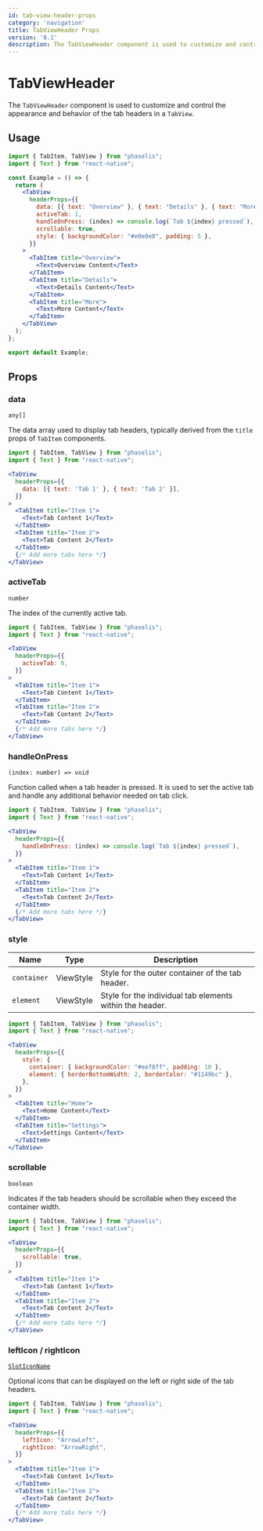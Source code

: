 ```yaml
---
id: tab-view-header-props
category: 'navigation'
title: TabViewHeader Props
version: '0.1'
description: The TabViewHeader component is used to customize and control the appearance and behavior of the tab headers in a TabView.
---
```


# TabViewHeader

The `TabViewHeader` component is used to customize and control the appearance and behavior of the tab headers in a `TabView`.

## Usage

```jsx
import { TabItem, TabView } from "phaselis";
import { Text } from "react-native";

const Example = () => {
  return (
    <TabView
      headerProps={{
        data: [{ text: "Overview" }, { text: "Details" }, { text: "More" }],
        activeTab: 1,
        handleOnPress: (index) => console.log(`Tab ${index} pressed`),
        scrollable: true,
        style: { backgroundColor: "#e0e0e0", padding: 5 },
      }}
    >
      <TabItem title="Overview">
        <Text>Overview Content</Text>
      </TabItem>
      <TabItem title="Details">
        <Text>Details Content</Text>
      </TabItem>
      <TabItem title="More">
        <Text>More Content</Text>
      </TabItem>
    </TabView>
  );
};

export default Example;
```

## Props

### data
`any[]`

The data array used to display tab headers, typically derived from the `title` props of `TabItem` components.

```jsx
import { TabItem, TabView } from "phaselis";
import { Text } from "react-native";
```
```jsx
<TabView
  headerProps={{
    data: [{ text: 'Tab 1' }, { text: 'Tab 2' }],
  }}
>
  <TabItem title="Item 1">
    <Text>Tab Content 1</Text>
  </TabItem>
  <TabItem title="Item 2">
    <Text>Tab Content 2</Text>
  </TabItem>
  {/* Add more tabs here */}
</TabView>
```

### activeTab
`number`

The index of the currently active tab.

```jsx
import { TabItem, TabView } from "phaselis";
import { Text } from "react-native";
```
```jsx
<TabView
  headerProps={{
    activeTab: 0,
  }}
>
  <TabItem title="Item 1">
    <Text>Tab Content 1</Text>
  </TabItem>
  <TabItem title="Item 2">
    <Text>Tab Content 2</Text>
  </TabItem>
  {/* Add more tabs here */}
</TabView>
```

### handleOnPress
`(index: number) => void`

Function called when a tab header is pressed. It is used to set the active tab and handle any additional behavior needed on tab click.

```jsx
import { TabItem, TabView } from "phaselis";
import { Text } from "react-native";
```
```jsx
<TabView
  headerProps={{
    handleOnPress: (index) => console.log(`Tab ${index} pressed`),
  }}
>
  <TabItem title="Item 1">
    <Text>Tab Content 1</Text>
  </TabItem>
  <TabItem title="Item 2">
    <Text>Tab Content 2</Text>
  </TabItem>
  {/* Add more tabs here */}
</TabView>
```

### style
| Name        | Type      | Description                                      |
|-------------|-----------|-------------------------------------------------- |
| `container` | ViewStyle | Style for the outer container of the tab header.   |
| `element`   | ViewStyle | Style for the individual tab elements within the header.    |

```jsx
import { TabItem, TabView } from "phaselis";
import { Text } from "react-native";
```
```jsx
<TabView
  headerProps={{
    style: {
      container: { backgroundColor: "#eef8ff", padding: 10 },
      element: { borderBottomWidth: 2, borderColor: "#1149bc" },
    },
  }}
>
  <TabItem title="Home">
    <Text>Home Content</Text>
  </TabItem>
  <TabItem title="Settings">
    <Text>Settings Content</Text>
  </TabItem>
</TabView>
```

### scrollable
`boolean`

Indicates if the tab headers should be scrollable when they exceed the container width.

```jsx
import { TabItem, TabView } from "phaselis";
import { Text } from "react-native";
```
```jsx
<TabView
  headerProps={{
    scrollable: true,
  }}
>
  <TabItem title="Item 1">
    <Text>Tab Content 1</Text>
  </TabItem>
  <TabItem title="Item 2">
    <Text>Tab Content 2</Text>
  </TabItem>
  {/* Add more tabs here */}
</TabView>
```

### leftIcon / rightIcon
[`SlotIconName`](https://lucide.dev/icons/)

Optional icons that can be displayed on the left or right side of the tab headers.

```jsx
import { TabItem, TabView } from "phaselis";
import { Text } from "react-native";
```
```jsx
<TabView
  headerProps={{
    leftIcon: "ArrowLeft",
    rightIcon: "ArrowRight",
  }}
>
  <TabItem title="Item 1">
    <Text>Tab Content 1</Text>
  </TabItem>
  <TabItem title="Item 2">
    <Text>Tab Content 2</Text>
  </TabItem>
  {/* Add more tabs here */}
</TabView>
```